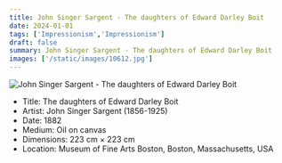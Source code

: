 ```yaml
---
title: John Singer Sargent - The daughters of Edward Darley Boit
date: 2024-01-01
tags: ['Impressionism','Impressionism']
draft: false
summary: John Singer Sargent - The daughters of Edward Darley Boit
images: ['/static/images/10612.jpg']
---
```


![John Singer Sargent - The daughters of Edward Darley Boit](/static/images/10612.jpg)

* Title: The daughters of Edward Darley Boit
* Artist: John Singer Sargent (1856-1925)
* Date: 1882
* Medium: Oil on canvas
* Dimensions: 223 cm × 223 cm
* Location: Museum of Fine Arts Boston, Boston, Massachusetts, USA


